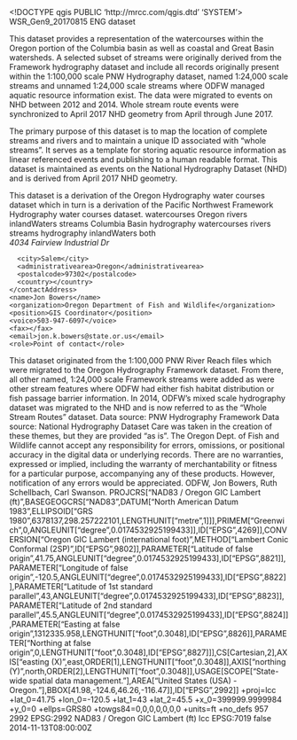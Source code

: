 <!DOCTYPE qgis PUBLIC 'http://mrcc.com/qgis.dtd' 'SYSTEM'>
<qgis version="3.40.2-Bratislava">
  <identifier>WSR_Gen9_20170815</identifier>
  <parentidentifier></parentidentifier>
  <language>ENG</language>
  <type>dataset</type>
  <title>Whole Stream Routes - Generation 9</title>
  <abstract>This dataset provides a representation of the watercourses within the Oregon portion of the Columbia basin as well as coastal and Great Basin watersheds. A selected subset of streams were originally derived from the Framework hydrography dataset and include all records originally present within the 1:100,000 scale PNW Hydrography dataset, named 1:24,000 scale streams and unnamed 1:24,000 scale streams where ODFW managed aquatic resource information exist. The data were migrated to events on NHD between 2012 and 2014. Whole stream route events were synchronized to April 2017 NHD geometry from April through June 2017.

The primary purpose of this dataset is to map the location of complete streams and rivers and to maintain a unique ID associated with "whole streams". It serves as a template for storing aquatic resource information as linear referenced events and publishing to a human readable format. This dataset is maintained as events on the National Hydrography Dataset (NHD) and is derived from April 2017 NHD geometry.

This dataset is a derivation of the Oregon Hydrography water courses dataset which in turn is a derivation of the Pacific Northwest Framework Hydrography water courses dataset.</abstract>
  <keywords vocabulary="Search keys">
    <keyword>watercourses</keyword>
    <keyword>Oregon</keyword>
    <keyword>rivers</keyword>
    <keyword>inlandWaters</keyword>
    <keyword>streams</keyword>
    <keyword>Columbia Basin</keyword>
    <keyword>hydrography</keyword>
  </keywords>
  <keywords vocabulary="gmd:topicCategory">
    <keyword>watercourses</keyword>
    <keyword>rivers</keyword>
    <keyword>streams</keyword>
    <keyword>hydrography</keyword>
    <keyword>inlandWaters</keyword>
  </keywords>
  <contact>
    <contactAddress>
      <type>both</type>
      <address>4034 Fairview Industrial Dr</address>
      <city>Salem</city>
      <administrativearea>Oregon</administrativearea>
      <postalcode>97302</postalcode>
      <country></country>
    </contactAddress>
    <name>Jon Bowers</name>
    <organization>Oregon Department of Fish and Wildlife</organization>
    <position>GIS Coordinator</position>
    <voice>503-947-6097</voice>
    <fax></fax>
    <email>jon.k.bowers@state.or.us</email>
    <role>Point of contact</role>
  </contact>
  <links>
    <link description="" name="" mimeType="" url="https://nrimp.dfw.state.or.us/DataClearinghouse/default.aspx?p=202&amp;XMLname=1124.xml" type="" size="" format=""/>
  </links>
  <history>This dataset originated from the 1:100,000 PNW River Reach files which were migrated to the Oregon Hydrography Framework dataset. From there, all other named, 1:24,000 scale Framework streams were added as were other stream features where ODFW had either fish habitat distribution or fish passage barrier information. In 2014, ODFW's mixed scale hydrography dataset was migrated to the NHD and is now referred to as the "Whole Stream Routes" dataset.</history>
  <history>Data source: PNW Hydrography Framework</history>
  <history>Data source: National Hydrography Dataset</history>
  <dates/>
  <fees></fees>
  <constraints type="Limitations of use">Care was taken in the creation of these themes, but they are provided "as is". The Oregon Dept. of Fish and Wildlife cannot accept any responsibility for errors, omissions, or positional accuracy in the digital data or underlying records. There are no warranties, expressed or implied, including the warranty of merchantability or fitness for a particular purpose, accompanying any of these products. However, notification of any errors would be appreciated.</constraints>
  <rights>ODFW, Jon Bowers, Ruth Schellbach, Carl Swanson.</rights>
  <encoding></encoding>
  <crs>
    <spatialrefsys nativeFormat="Wkt">
      <wkt>PROJCRS["NAD83 / Oregon GIC Lambert (ft)",BASEGEOGCRS["NAD83",DATUM["North American Datum 1983",ELLIPSOID["GRS 1980",6378137,298.257222101,LENGTHUNIT["metre",1]]],PRIMEM["Greenwich",0,ANGLEUNIT["degree",0.0174532925199433]],ID["EPSG",4269]],CONVERSION["Oregon GIC Lambert (international foot)",METHOD["Lambert Conic Conformal (2SP)",ID["EPSG",9802]],PARAMETER["Latitude of false origin",41.75,ANGLEUNIT["degree",0.0174532925199433],ID["EPSG",8821]],PARAMETER["Longitude of false origin",-120.5,ANGLEUNIT["degree",0.0174532925199433],ID["EPSG",8822]],PARAMETER["Latitude of 1st standard parallel",43,ANGLEUNIT["degree",0.0174532925199433],ID["EPSG",8823]],PARAMETER["Latitude of 2nd standard parallel",45.5,ANGLEUNIT["degree",0.0174532925199433],ID["EPSG",8824]],PARAMETER["Easting at false origin",1312335.958,LENGTHUNIT["foot",0.3048],ID["EPSG",8826]],PARAMETER["Northing at false origin",0,LENGTHUNIT["foot",0.3048],ID["EPSG",8827]]],CS[Cartesian,2],AXIS["easting (X)",east,ORDER[1],LENGTHUNIT["foot",0.3048]],AXIS["northing (Y)",north,ORDER[2],LENGTHUNIT["foot",0.3048]],USAGE[SCOPE["State-wide spatial data management."],AREA["United States (USA) - Oregon."],BBOX[41.98,-124.6,46.26,-116.47]],ID["EPSG",2992]]</wkt>
      <proj4>+proj=lcc +lat_0=41.75 +lon_0=-120.5 +lat_1=43 +lat_2=45.5 +x_0=399999.9999984 +y_0=0 +ellps=GRS80 +towgs84=0,0,0,0,0,0,0 +units=ft +no_defs</proj4>
      <srsid>957</srsid>
      <srid>2992</srid>
      <authid>EPSG:2992</authid>
      <description>NAD83 / Oregon GIC Lambert (ft)</description>
      <projectionacronym>lcc</projectionacronym>
      <ellipsoidacronym>EPSG:7019</ellipsoidacronym>
      <geographicflag>false</geographicflag>
    </spatialrefsys>
  </crs>
  <extent>
    <spatial maxy="46.52720000000000056" crs="EPSG:2992" miny="41.62749999999999773" dimensions="2" maxx="-116.32299999999999329" maxz="0" minx="-124.79970000000000141" minz="0"/>
    <temporal>
      <period>
        <start>2014-11-13T08:00:00Z</start>
        <end></end>
      </period>
    </temporal>
  </extent>
</qgis>
